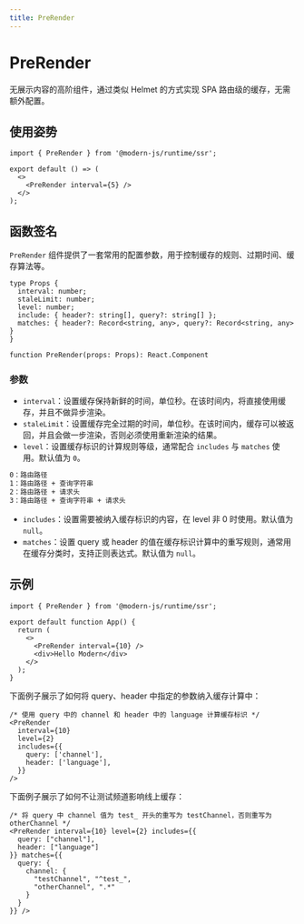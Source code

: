 ```yaml
---
title: PreRender
---
```

# PreRender

无展示内容的高阶组件，通过类似 Helmet 的方式实现 SPA 路由级的缓存，无需额外配置。

## 使用姿势

```tsx
import { PreRender } from '@modern-js/runtime/ssr';

export default () => (
  <>
    <PreRender interval={5} />
  </>
);
```

## 函数签名

`PreRender` 组件提供了一套常用的配置参数，用于控制缓存的规则、过期时间、缓存算法等。

```tsx
type Props {
  interval: number;
  staleLimit: number;
  level: number;
  include: { header?: string[], query?: string[] };
  matches: { header?: Record<string, any>, query?: Record<string, any> }
}

function PreRender(props: Props): React.Component
```

### 参数

- `interval`：设置缓存保持新鲜的时间，单位秒。在该时间内，将直接使用缓存，并且不做异步渲染。
- `staleLimit`：设置缓存完全过期的时间，单位秒。在该时间内，缓存可以被返回，并且会做一步渲染，否则必须使用重新渲染的结果。
- `level`：设置缓存标识的计算规则等级，通常配合 `includes` 与 `matches` 使用。默认值为 `0`。

```bash
0：路由路径
1：路由路径 + 查询字符串
2：路由路径 + 请求头
3：路由路径 + 查询字符串 + 请求头
```

- `includes`：设置需要被纳入缓存标识的内容，在 level 非 0 时使用。默认值为 `null`。
- `matches`：设置 query 或 header 的值在缓存标识计算中的重写规则，通常用在缓存分类时，支持正则表达式。默认值为 `null`。

## 示例

```tsx
import { PreRender } from '@modern-js/runtime/ssr';

export default function App() {
  return (
    <>
      <PreRender interval={10} />
      <div>Hello Modern</div>
    </>
  );
}
```

下面例子展示了如何将 query、header 中指定的参数纳入缓存计算中：

```tsx
/* 使用 query 中的 channel 和 header 中的 language 计算缓存标识 */
<PreRender
  interval={10}
  level={2}
  includes={{
    query: ['channel'],
    header: ['language'],
  }}
/>
```

下面例子展示了如何不让测试频道影响线上缓存：

```tsx
/* 将 query 中 channel 值为 test_ 开头的重写为 testChannel，否则重写为 otherChannel */
<PreRender interval={10} level={2} includes={{
  query: ["channel"],
  header: ["language"]
}} matches={{
  query: {
    channel: {
      "testChannel", "^test_",
      "otherChannel", ".*"
    }
  }
}} />
```
